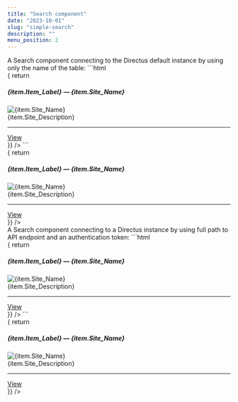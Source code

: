 ```yaml
---
title: "Search component"
date: "2023-10-01"
slug: "simple-search"
description: ""
menu_position: 2
---
```





<div className="row">
  <div className="col-sm-4">
  A Search component connecting to the Directus default instance by using only the name of the table:
```html
<Search
  dTable="scms_ksa"
  searchFields="Item_Label,Site_Name,Site_Description"
  resultItemTemplate = { item => {
    return  <div className="card my-3" key={item.id}>
      <div className="card-body">
        <h5 className="card-title">{item.Item_Label} — {item.Site_Name}</h5>
        <div className="card-text">
        <div className="row">
          <div class="col-3">
            <img src={item.Thumbnail} class="card-img-top img-fluid" alt={item.Site_Name} style={{maxWidth: 200}} />
          </div>
          <div class="col-9">
            {item.Site_Description}
            <hr />
            <a href={`../record/?dEndPoint=${encodeURIComponent(`https://db.lad-sapienza.it/curry/items/scms_ksa`)}&tb=cms_articles&token=I0pT7ozY0KuK8i-vtwLQGek36s0IhQ5e&id=${item.id}`} className="btn btn-primary">View</a>
          </div>
        </div>
      </div>
    </div>
  </div>
  }}
/>
```
  </div>
  <div className="col-sm-8">
    <Search
      dTable="scms_ksa"
      searchFields="Item_Label,Site_Name,Site_Description"
      resultItemTemplate = { item => {
        return  <div className="card my-3" key={item.id}>
          <div className="card-body">
            <h5 className="card-title">{item.Item_Label} — {item.Site_Name}</h5>
            <div className="card-text">
            <div className="row">
              <div class="col-3">
                <img src={item.Thumbnail} class="card-img-top img-fluid" alt={item.Site_Name} style={{maxWidth: 200}} />
              </div>
              <div class="col-9">
                {item.Site_Description}
                <hr />
                <a href={`../record/?dEndPoint=${encodeURIComponent(`https://db.lad-sapienza.it/curry/items/scms_ksa`)}&tb=cms_articles&token=I0pT7ozY0KuK8i-vtwLQGek36s0IhQ5e&id=${item.id}`} className="btn btn-primary">View</a>
              </div>
            </div>
          </div>
        </div>
      </div>
      }}
    />
  </div>
</div>


<div className="row">
  <div className="col-sm-4">
  A Search component connecting to a Directus instance by using full path to API endpoint and an authentication token:
```html
<Search
  dEndPoint="https://db.lad-sapienza.it/curry/items/scms_ksa"
  dToken="TzwQYgn4PSk5czDvQsT39gx8EByfBdiN"
  searchFields="Item_Label,Site_Name,Site_Description"
  resultItemTemplate = { item => {
    return  <div className="card my-3" key={item.id}>
      <div className="card-body">
        <h5 className="card-title">{item.Item_Label} — {item.Site_Name}</h5>
        <div className="card-text">
        <div className="row">
          <div class="col-3">
            <img src={item.Thumbnail} class="card-img-top img-fluid" alt={item.Site_Name} style={{maxWidth: 200}} />
          </div>
          <div class="col-9">
            {item.Site_Description}
            <hr />
            <a href={`../record/?dEndPoint=${encodeURIComponent(`https://db.lad-sapienza.it/curry/items/scms_ksa`)}&tb=cms_articles&token=I0pT7ozY0KuK8i-vtwLQGek36s0IhQ5e&id=${item.id}`} className="btn btn-primary">View</a>
          </div>
        </div>
      </div>
    </div>
  </div>
  }}
/>
```
  </div>
  <div className="col-sm-8">
  <Search
    dEndPoint="https://db.lad-sapienza.it/curry/items/scms_ksa"
    dToken="TzwQYgn4PSk5czDvQsT39gx8EByfBdiN"
    searchFields="Item_Label,Site_Name,Site_Description"
    resultItemTemplate = { item => {
      return  <div className="card my-3" key={item.id}>
        <div className="card-body">
          <h5 className="card-title">{item.Item_Label} — {item.Site_Name}</h5>
          <div className="card-text">
          <div className="row">
            <div class="col-3">
              <img src={item.Thumbnail} class="card-img-top img-fluid" alt={item.Site_Name} style={{maxWidth: 200}} />
            </div>
            <div class="col-9">
              {item.Site_Description}
              <hr />
              <a href={`../record/?dEndPoint=${encodeURIComponent(`https://db.lad-sapienza.it/curry/items/scms_ksa`)}&tb=cms_articles&token=I0pT7ozY0KuK8i-vtwLQGek36s0IhQ5e&id=${item.id}`} className="btn btn-primary">View</a>
            </div>
          </div>
        </div>
      </div>
    </div>
    }}
  />
  </div>
</div>
